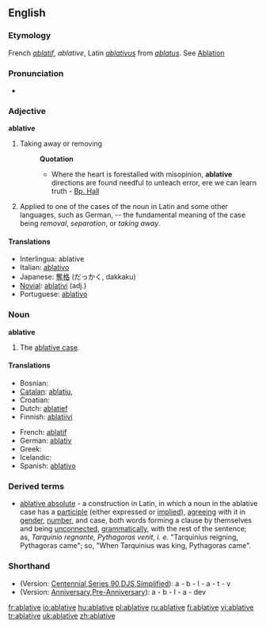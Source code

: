 ==English==

===Etymology===
French ''[[ablatif]]'', ''ablative'', Latin ''[[ablativus]]'' from ''[[ablatus]]''. See [[Ablation]]

===Pronunciation===
*{{audio|en-us-ablative.ogg|Audio (US)}}

===Adjective===
'''ablative'''

# {{obsolete}} Taking away or removing
#:'''Quotation'''
#:*Where the heart is forestalled with misopinion, '''ablative''' directions are found needful to unteach error, ere we can learn truth - [[Bp. Hall]]
# {{grammar}} Applied to one of the cases of the noun in Latin and some other languages, such as German, -- the fundamental meaning of the case being ''removal'', ''separation'', or ''taking away''.

====Translations====
{{rfc-trans}}
*Interlingua: ablative
*Italian: [[ablativo]]
*Japanese: [[奪格]] (だっかく, dakkaku)
*[[Novial]]: [[ablativi]] (adj.)
*Portuguese: [[ablativo]]

===Noun===
'''ablative'''

# {{grammar}} The [[ablative case]].

====Translations====
{{top}}
*Bosnian: {{t|bs|ablativ|m}}
*[[Catalan]]: [[ablatiu]], {{m}}
*Croatian: {{t|hr|ablativ|m}}
*Dutch: [[ablatief]] {{m}}
*Finnish: [[ablatiivi]]
{{mid}}
*French: [[ablatif]] {{m}}
*German: [[ablativ]] {{m}}
*Greek: {{t|el|αφαιρετική|f}}
*Icelandic: {{t+|is|sviftifall|n}}
*Spanish: [[ablativo]] {{m}}
{{bottom}}

===Derived terms===
*[[ablative absolute]] - a construction in Latin, in which a noun in the ablative case has a [[participle]] (either expressed or [[implied]]), [[agreeing]] with it in [[gender]], [[number]], and case, both words forming a clause by themselves and being [[unconnected]], [[grammatically]], with the rest of the sentence; as, ''Tarquinio regnante, Pythagoras venit'', ''i. e.'' "Tarquinius reigning, Pythagoras came"; so, "When Tarquinius was king, Pythagoras came".

===Shorthand===
* (Version: [http://en.wikipedia.org/wiki/Gregg_Shorthand#Centennial_Gregg_Shorthand Centennial],[http://en.wikipedia.org/wiki/Gregg_Shorthand#Series_90_Gregg_Shorthand  Series 90],[http://en.wikipedia.org/wiki/Gregg_Shorthand#Diamond_Jubilee_Gregg_Shorthand  DJS],[http://en.wikipedia.org/wiki/Gregg_Shorthand#Simplified_Gregg_Shorthand Simplified]): a - b - l - a - t - v
* (Version: [http://en.wikipedia.org/wiki/Gregg_Shorthand#Anniversary_Gregg_Shorthand Anniversary],[http://en.wikipedia.org/wiki/Gregg_Shorthand#Pre-Anniversary_Gregg_Shorthand Pre-Anniversary]): a - b - l - a - dev

[[fr:ablative]]
[[io:ablative]]
[[hu:ablative]]
[[pl:ablative]]
[[ru:ablative]]
[[fi:ablative]]
[[vi:ablative]]
[[tr:ablative]]
[[uk:ablative]]
[[zh:ablative]]